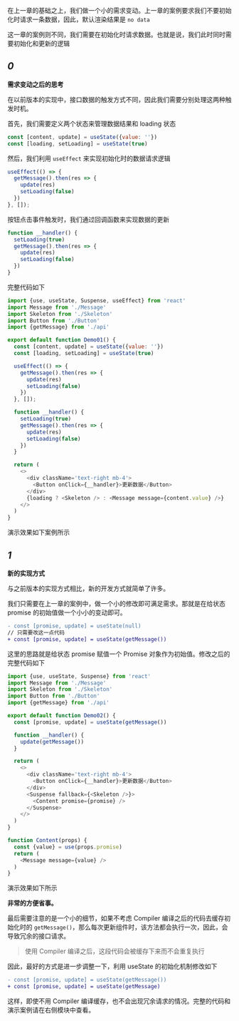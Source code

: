 

在上一章的基础之上，我们做一个小的需求变动。上一章的案例要求我们不要初始化时请求一条数据，因此，默认渲染结果是 `no data`

这一章的案例则不同，我们需要在初始化时请求数据。也就是说，我们此时同时需要初始化和更新的逻辑

## *0*
**需求变动之后的思考**

在以前版本的实现中，接口数据的触发方式不同，因此我们需要分别处理这两种触发时机。

首先，我们需要定义两个状态来管理数据结果和 loading 状态

```javascript
const [content, update] = useState({value: ''})
const [loading, setLoading] = useState(true)
```

然后，我们利用 `useEffect` 来实现初始化时的数据请求逻辑

```jsx
useEffect(() => {
  getMessage().then(res => {
    update(res)
    setLoading(false)
  })
}, []);
```

按钮点击事件触发时，我们通过回调函数来实现数据的更新

```ts
function __handler() {
  setLoading(true)
  getMessage().then(res => {
    update(res)
    setLoading(false)
  })
}
```

完整代码如下

```javascript
import {use, useState, Suspense, useEffect} from 'react'
import Message from './Message'
import Skeleton from './Skeleton'
import Button from './Button'
import {getMessage} from './api'

export default function Demo01() {
  const [content, update] = useState({value: ''})
  const [loading, setLoading] = useState(true)

  useEffect(() => {
    getMessage().then(res => {
      update(res)
      setLoading(false)
    })
  }, []);

  function __handler() {
    setLoading(true)
    getMessage().then(res => {
      update(res)
      setLoading(false)
    })
  }

  return (
    <>
      <div className='text-right mb-4'>
        <Button onClick={__handler}>更新数据</Button>
      </div>
      {loading ? <Skeleton /> : <Message message={content.value} />}
    </>
  )
}
```

演示效果如下案例所示

<Cardruntime reload><Demo01 /></Cardruntime>

## *1*
**新的实现方式**

与之前版本的实现方式相比，新的开发方式就简单了许多。

我们只需要在上一章的案例中，做一个小的修改即可满足需求。那就是在给状态 promise 的初始值做一个小小的变动即可。

```diff
- const [promise, update] = useState(null)
// 只需要改这一点代码
+ const [promise, update] = useState(getMessage())
```

这里的思路就是给状态 promise 赋值一个 Promise 对象作为初始值。修改之后的完整代码如下

```javascript
import {use, useState, Suspense} from 'react'
import Message from './Message'
import Skeleton from './Skeleton'
import Button from './Button'
import {getMessage} from './api'

export default function Demo02() {
  const [promise, update] = useState(getMessage())

  function __handler() {
    update(getMessage())
  }

  return (
    <>
      <div className='text-right mb-4'>
        <Button onClick={__handler}>更新数据</Button>
      </div>
      <Suspense fallback={<Skeleton />}>
        <Content promise={promise} />
      </Suspense>
    </>
  )
}

function Content(props) {
  const {value} = use(props.promise)
  return (
    <Message message={value} />
  )
}
````

演示效果如下所示

<Cardruntime reload><Demo02 /></Cardruntime>

**非常的方便省事。**


最后需要注意的是一个小的细节，如果不考虑 Compiler 编译之后的代码去缓存初始化时的 `getMessage()`，那么每次更新组件时，该方法都会执行一次，因此，会导致冗余的接口请求。

> 使用 Compiler 编译之后，这段代码会被缓存下来而不会重复执行

因此，最好的方式是进一步调整一下，利用 useState 的初始化机制修改如下

```diff
- const [promise, update] = useState(getMessage())
+ const [promise, update] = useState(getMessage)
```

这样，即使不用 Compiler 编译缓存，也不会出现冗余请求的情况。完整的代码和演示案例请在右侧模块中查看。

